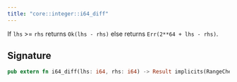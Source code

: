 ```yaml
---
title: "core::integer::i64_diff"
---
```


If `lhs` >= `rhs` returns `Ok(lhs - rhs)` else returns `Err(2**64 + lhs - rhs)`.



## Signature

```rust
pub extern fn i64_diff(lhs: i64, rhs: i64) -> Result implicits(RangeCheck) nopanic;
```



